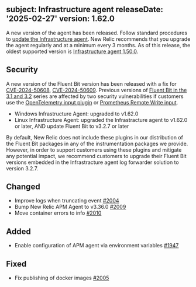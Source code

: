 subject: Infrastructure agent
releaseDate: '2025-02-27'
version: 1.62.0
---
A new version of the agent has been released. Follow standard procedures to [update the Infrastructure agent](https://docs.newrelic.com/docs/infrastructure/install-configure-manage-infrastructure/update-or-uninstall/update-infrastructure-agent).
New Relic recommends that you upgrade the agent regularly and at a minimum every 3 months. As of this release, the oldest supported version is [Infrastructure agent 1.50.0](https://docs.newrelic.com/docs/release-notes/infrastructure-release-notes/infrastructure-agent-release-notes/new-relic-infrastructure-agent-1500/).

## Security
A new version of the Fluent Bit version has been released with a fix for [CVE-2024-50608](https://nvd.nist.gov/vuln/detail/CVE-2024-50608),  [CVE-2024-50609](https://nvd.nist.gov/vuln/detail/CVE-2024-50609). Previous versions of [Fluent Bit in the 3.1 and 3.2](https://fluentbit.io/announcements/) series are affected by two security vulnerabilities if customers use the [OpenTelemetry input plugin](https://docs.fluentbit.io/manual/pipeline/inputs/opentelemetry) or [Prometheus Remote Write input](https://docs.fluentbit.io/manual/pipeline/inputs/prometheus-remote-write).

* Windows Infrastructure Agent:  upgraded to v1.62.0
* Linux Infrastructure Agent: upgraded the Infrastracture agent to v1.62.0 or later, AND update Fluent Bit to v3.2.7 or later

By default, New Relic does not include these plugins in our distribution of the Fluent Bit packages in any of the instrumentation packages we provide. However, in order to support customers using these plugins and mitigate any potential impact, we recommend customers to upgrade their Fluent Bit versions embedded in the Infrastracture agent log forwarder solution to version 3.2.7.

## Changed
* Improve logs when truncating event [#2004](https://github.com/newrelic/infrastructure-agent/pull/2004)
* Bump New Relic APM Agent to v3.36.0 [#2009](https://github.com/newrelic/infrastructure-agent/pull/2009)
* Move container errors to info [#2010](https://github.com/newrelic/infrastructure-agent/pull/2010)

## Added
* Enable configuration of APM agent via environment variables [#1947](https://github.com/newrelic/infrastructure-agent/pull/1947)

## Fixed
* Fix publishing of docker images [#2005](https://github.com/newrelic/infrastructure-agent/pull/2005)
